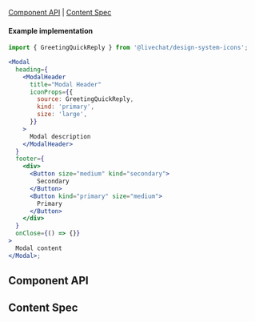 
<Meta of={ModalStories} />

<Title>Modal</Title>

[Component API](#ComponentAPI) | [Content Spec](#ContentSpec)

#### Example implementation

```jsx
import { GreetingQuickReply } from '@livechat/design-system-icons';

<Modal
  heading={
    <ModalHeader
      title="Modal Header"
      iconProps={{
        source: GreetingQuickReply,
        kind: 'primary',
        size: 'large',
      }}
    >
      Modal description
    </ModalHeader>
  }
  footer={
    <div>
      <Button size="medium" kind="secondary">
        Secondary
      </Button>
      <Button kind="primary" size="medium">
        Primary
      </Button>
    </div>
  }
  onClose={() => {}}
>
  Modal content
</Modal>;
```

## Component API <a id="ComponentAPI" />

<ArgsTable />

## Content Spec <a id="ContentSpec" />

<Figma
  showLink
  height="100%"
  url="https://www.figma.com/file/9FDwjR8lYvincseDkKypC4/Component-Documentations?type=design&node-id=654-44124&mode=dev"
/>
